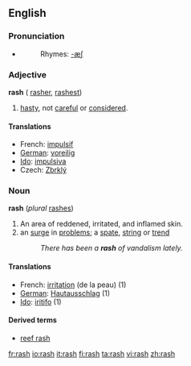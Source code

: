 ==English==

===Pronunciation===
*{{audio|en-us-rash.ogg|Audio (US)}}
*:Rhymes: [[Rhymes:English:-æʃ|-æʃ]]

===Adjective===
'''rash''' ({{compare}} [[rasher]], {{super}} [[rashest]])

#[[hasty]], not [[careful]] or [[considered]].

====Translations====
* French: [[impulsif]]
* [[w:German language|German]]: [[voreilig]]
* [[w:Ido|Ido]]: [[impulsiva]]
* Czech: [[Zbrklý]]

===Noun===
'''rash''' (''plural'' [[rashes]])

#An area of reddened, irritated, and inflamed skin.
#an [[surge]] in [[problem]]s; a [[spate]], [[string]] or [[trend]]
#:''There has been a '''rash''' of vandalism lately.''

====Translations====
* French: [[irritation]] (de la peau) (1)
* [[w:German language|German]]: [[Hautausschlag]] (1)
* [[w:Ido|Ido]]: [[iritar|iritifo]] (1)

====Derived terms====
* [[reef rash]]

[[fr:rash]]
[[io:rash]]
[[it:rash]]
[[fi:rash]]
[[ta:rash]]
[[vi:rash]]
[[zh:rash]]